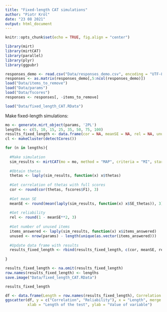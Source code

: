 ```yaml
---
title: "Fixed-length CAT simulations"
author: "Piotr Król"
date: "23 08 2021"
output: html_document
---
```


```r
knitr::opts_chunk$set(echo = TRUE, fig.align = "center")
```

```r
library(mirt)
library(mirtCAT)
library(parallel)
library(plyr)
library(ggpubr)
```

```r
responses_demo <- read.csv("Data/responses_demo.csv", encoding = "UTF-8")
responses <- as.matrix(responses_demo[,5:ncol(responses_demo)])
load("Data/items_to_remove")
load("Data/params")
load("Data/fscores")
responses <- responses[, -items_to_remove]
```

```r
load("Data/fixed_length_CAT.RData")
```

Make fixed-length simulations:

```r
mo <- generate.mirt_object(params, '2PL')
lengths <- c(5, 10, 15, 25, 35, 50, 75, 100)
results_fixed_length <- data.frame(cor = NA, meanSE = NA, rel = NA, unused = NA)
cl <- makeCluster(detectCores())

for (n in lengths){
  
  #Make simulation
  sim_results <- mirtCAT(mo = mo, method = "MAP", criteria = "MI", start_item = "MI", local_pattern = responses, cl = cl, design = list(min_items = n, max_items = n))
  
  #Obtain thetas
  thetas <- laply(sim_results, function(x) x$thetas)
  
  #Get correlation of thetas with full scores
  cor <- round(cor(thetas, fscores$F1), 3)
  
  #Get mean SE
  meanSE <- round(mean(laply(sim_results, function(x) x$SE_thetas)), 3)
  
  #Get reliability
  rel <- round(1 - meanSE**2, 3)
  
  #Get number of unused items
  items_answered <- laply(sim_results, function(x) x$items_answered)
  unused <- nrow(params) - length(unique(as.vector(items_answered)))
  
  #Update data frame with results
  results_fixed_length <- rbind(results_fixed_length, c(cor, meanSE, rel, unused))
  
}

results_fixed_length <- na.omit(results_fixed_length)
row.names(results_fixed_length) <- lengths
save.image("Data/fixed_length_CAT.RData")
```

```r
results_fixed_length
```

```r
df <- data.frame(Length = row.names(results_fixed_length), Correlation = results_fixed_length$cor, Reliability = results_fixed_length$rel)
ggscatter(df, y = c("Correlation", "Reliability"), x = "Length", merge = T,
          xlab = "Length of the test", ylab = "Value of variable")
```